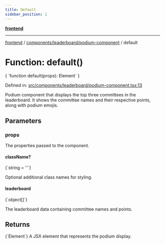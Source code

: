 ```yaml
---
title: Default
sidebar_position: 1
---
```



[**frontend**](../../../..)

***

[frontend](../../../..) / [components/leaderboard/podium-component](..) / default

# Function: default()

<CodeBlock language="ts">
{ `function default(props): Element` }
</CodeBlock>

Defined in: [src/components/leaderboard/podium-component.tsx:13](https://github.com/svsticky/CommitteeClash/blob/8a31d8fc8422df670b3b4cb3b5fd558ecdeabb90/frontend/src/components/leaderboard/podium-component.tsx#L13)

Podium component that displays the top three committees in the leaderboard.
It shows the committee names and their respective points, along with podium emojis.

## Parameters

### props

The properties passed to the component.

#### className?
<CodeBlock language="ts">
{`string = ''`}
</CodeBlock>

Optional additional class names for styling.

#### leaderboard
<CodeBlock language="ts">
{`object[]`}
</CodeBlock>

The leaderboard data containing committee names and points.

## Returns
<CodeBlock language="ts">
{`Element`}
</CodeBlock>
A JSX element that represents the podium display.
